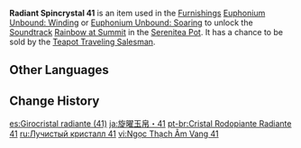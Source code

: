 {{Item Infobox
|id           = 141041
|image        = Item Radiant Spincrystal.png
|type         = Adventure Items
|group        = Radiant Spincrystals
|group2       = Liyue Spincrystals
|quality      = 4
|invCategory  = Precious Items
|description  = This wondrous crystal contains a certain rhythm, like something beautiful woven from delicate silk. These items can be found throughout the mainland or from merchants who collect curios. The tune held within this crystal can be revivified in your [[Serenitea Pot]] using either "[[Euphonium Unbound: Winding]]" or "[[Euphonium Unbound: Soaring]]." The tune contained within this [[Radiant Spincrystal]] is "[[Rainbow at Summit]]."
|source1      = [[Chubby]]
|track        = Rainbow at Summit
}}
'''Radiant Spincrystal 41''' is an item used in the [[Furnishings]] [[Euphonium Unbound: Winding]] or [[Euphonium Unbound: Soaring]] to unlock the [[Soundtrack]] [[Rainbow at Summit]] in the [[Serenitea Pot]]. It has a chance to be sold by the [[Teapot Traveling Salesman]].

==Other Languages==
{{Other Languages
|default_hidden = 1
|en      = Radiant Spincrystal 41
|zhs     = 旋曜玉帛・其四十一
|zhs_rm  = Xuán Yào Yùbó - Qí Sìshíyī
|zht     = 旋曜玉帛・其四十一
|zht_rm  = Xuán Yào Yùbó - Qí Sìshíyī
|ja      = 旋曜玉帛・41
|ja_rm   = Sen'you Gyokuhaku - Yonjuuichi{{Assumed}}
|ko      = 빛나는 결정・41
|ko_rm   = Binnaneun Gyeoljeong - Sasibil
|es      = Girocristal radiante (41)
|fr      = Gyrocristal radiant 41
|ru      = Лучистый кристалл {{tt|41|}}
|th      = Radiant Spincrystal 41
|vi      = Ngọc Thạch Âm Vang 41
|de      = Strahlender Drehkristall XLI
|id      = Radiant Spincrystal 41
|pt      = Cristal Rodopiante Radiante 41
|tr      = Parlak Burgu Kristal 41
|it      = Voltacristallo radioso 41
}}

==Change History==
{{Change History|2.4}}

[[es:Girocristal radiante (41)]]
[[ja:旋曜玉帛・41]]
[[pt-br:Cristal Rodopiante Radiante 41]]
[[ru:Лучистый кристалл 41]]
[[vi:Ngọc Thạch Âm Vang 41]]